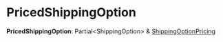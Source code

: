
# PricedShippingOption

 **PricedShippingOption**: Partial&#60;ShippingOption&#62; & [ShippingOptionPricing](../medusa.ShippingOptionPricing/page.mdx)
